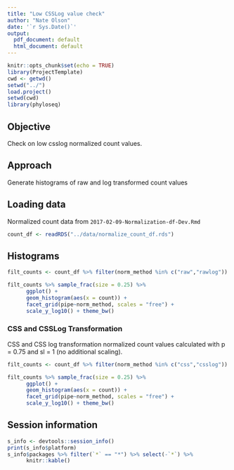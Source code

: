 ```yaml
---
title: "Low CSSLog value check"
author: "Nate Olson"
date: '`r Sys.Date()`'
output:
  pdf_document: default
  html_document: default
---
```


```r
knitr::opts_chunk$set(echo = TRUE)
library(ProjectTemplate)
cwd <- getwd()
setwd("../")
load.project()
setwd(cwd)
library(phyloseq)
```

## Objective
Check on low csslog normalized count values.

## Approach
Generate histograms of raw and log transformed count values

## Loading data
Normalized count data from `2017-02-09-Normalization-df-Dev.Rmd`
```r
count_df <- readRDS("../data/normalize_count_df.rds")
```

## Histograms
```r
filt_counts <- count_df %>% filter(norm_method %in% c("raw","rawlog"))
```

```r
filt_counts %>% sample_frac(size = 0.25) %>% 
      ggplot() + 
      geom_histogram(aes(x = count)) + 
      facet_grid(pipe~norm_method, scales = "free") +
      scale_y_log10() + theme_bw()
```

### CSS and CSSLog Transformation
CSS and CSS log transformation normalized count values calculated with p = 0.75 and sl = 1 (no additional scaling).

```r
filt_counts <- count_df %>% filter(norm_method %in% c("css","csslog"))
```

```r
filt_counts %>% sample_frac(size = 0.25) %>% 
      ggplot() + 
      geom_histogram(aes(x = count)) + 
      facet_grid(pipe~norm_method, scales = "free") +
      scale_y_log10() + theme_bw()
```


## Session information
```r
s_info <- devtools::session_info()
print(s_info$platform)
s_info$packages %>% filter(`*` == "*") %>% select(-`*`) %>% 
      knitr::kable()
```
